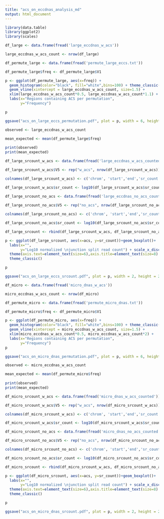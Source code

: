 ```yaml
---
title: "acs_on_eccdnas_analysis_md"
output: html_document
---
```


```r
library(data.table)
library(ggplot2)
library(scales)

df_large <- data.frame(fread('large_eccdnas_w_acs'))

large_eccdnas_w_acs_count <- nrow(df_large)

df_permute_large <- data.frame(fread('permute_large_eccs.txt'))

df_permute_large$freq <- df_permute_large$V1

p <- ggplot(df_permute_large, aes(x=freq)) + 
  geom_histogram(color="black", fill="white",bins=100) + theme_classic() +
  geom_vline(xintercept = large_eccdnas_w_acs_count, size=1.5) + 
  xlim(large_eccdnas_w_acs_count*0.5, large_eccdnas_w_acs_count*1.1) +
  labs(x="Regions containing ACS per permutation",
       y="Frequency")

p

ggsave("acs_on_large_eccs_permutation.pdf", plot = p, width = 6, height = 4)
```

```r

observed <- large_eccdnas_w_acs_count

mean_expected <- mean(df_permute_large$freq)
  
print(observed)
print(mean_expected)

```


```r
df_large_srcount_w_acs <- data.frame(fread('large_eccdnas_w_acs_counted'))

df_large_srcount_w_acs$V5 <- rep("w_acs", nrow(df_large_srcount_w_acs))

colnames(df_large_srcount_w_acs) <- c('chrom', 'start','end','sr_count', 'acs')

df_large_srcount_w_acs$sr_count <- log10(df_large_srcount_w_acs$sr_count)
  
df_large_srcount_no_acs <- data.frame(fread('large_eccdnas_no_acs_counted'))

df_large_srcount_no_acs$V5 <- rep("no_acs", nrow(df_large_srcount_no_acs))

colnames(df_large_srcount_no_acs) <- c('chrom', 'start','end','sr_count', 'acs')

df_large_srcount_no_acs$sr_count <- log10(df_large_srcount_no_acs$sr_count)

df_large_srcount <- rbind(df_large_srcount_w_acs, df_large_srcount_no_acs)

p <- ggplot(df_large_srcount, aes(x=acs, y=sr_count))+geom_boxplot()+
  labs(x="",
       y="Log10 normalized \njunction split read count") + scale_x_discrete(labels=c("No ACS", "With ACS"))+
  theme(axis.text=element_text(size=6),axis.title=element_text(size=8) , legend.title=element_text(size=8), legend.position = 'bottom', legend.text=element_text(size=6))+
  theme_classic()

p

ggsave("acs_on_large_eccs_srcount.pdf", plot = p, width = 2, height = 2)
```

```r
df_micro <- data.frame(fread('micro_dnas_w_acs'))

micro_eccdnas_w_acs_count <- nrow(df_micro)

df_permute_micro <- data.frame(fread('permute_micro_dnas.txt'))

df_permute_micro$freq <- df_permute_micro$V1

p <- ggplot(df_permute_micro, aes(x=freq)) + 
  geom_histogram(color="black", fill="white",bins=100) + theme_classic() +
  geom_vline(xintercept = micro_eccdnas_w_acs_count, size=1.5) + 
  xlim(micro_eccdnas_w_acs_count*0.5, micro_eccdnas_w_acs_count*2) +
  labs(x="Regions containing ACS per permutation",
       y="Frequency")
p

ggsave("acs_on_micro_dnas_permutation.pdf", plot = p, width = 6, height = 4)
```

```r

observed <- micro_eccdnas_w_acs_count

mean_expected <- mean(df_permute_micro$freq)
  
print(observed)
print(mean_expected)

```




```r
df_micro_srcount_w_acs <- data.frame(fread('micro_dnas_w_acs_counted'))

df_micro_srcount_w_acs$V5 <- rep("w_acs", nrow(df_micro_srcount_w_acs))

colnames(df_micro_srcount_w_acs) <- c('chrom', 'start','end','sr_count', 'acs')

df_micro_srcount_w_acs$sr_count <- log10(df_micro_srcount_w_acs$sr_count)

df_micro_srcount_no_acs <- data.frame(fread('micro_dnas_no_acs_counted'))

df_micro_srcount_no_acs$V5 <- rep("no_acs", nrow(df_micro_srcount_no_acs))

colnames(df_micro_srcount_no_acs) <- c('chrom', 'start','end','sr_count', 'acs')

df_micro_srcount_no_acs$sr_count <- log10(df_micro_srcount_no_acs$sr_count)

df_micro_srcount <- rbind(df_micro_srcount_w_acs, df_micro_srcount_no_acs)

p <- ggplot(df_micro_srcount, aes(x=acs, y=sr_count))+geom_boxplot()+
  labs(x="",
       y="Log10 normalized \njunction split read count") + scale_x_discrete(labels=c("No ACS", "With ACS"))+
  theme(axis.text=element_text(size=6),axis.title=element_text(size=8) , legend.title=element_text(size=8), legend.position = 'bottom', legend.text=element_text(size=6))+
  theme_classic()

p

ggsave("acs_on_micro_dnas_srcount.pdf", plot = p, width = 2, height = 2)
```


